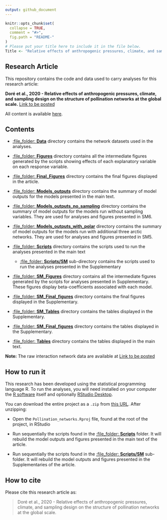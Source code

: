 ```yaml
---
output: github_document
---
```


<!-- README.md is generated from README.Rmd. Please edit that file -->

```r
knitr::opts_chunk$set(
  collapse = TRUE,
  comment = "#>",
  fig.path = "README-"
)
# Please put your title here to include it in the file below.
Title <- "Relative effects of anthropogenic pressures, climate, and sampling design on the structure of pollination networks at the global scale"
```

## Research Article

This repository contains the code and data used to carry analyses for this research article:

__Doré et al., 2020 - Relative effects of anthropogenic pressures, climate, and sampling design on the structure of pollination networks at the global scale.__ [Link to be posted]()

All content is available [here](https://github.com/MaelDore/Pollination_networks).


## Contents

 - [:file\_folder: **Data**](Data/) directory contains the network datasets used in the analyses.
 
  - [:file\_folder: **Figures**](Figures/) directory contains all the intermediate figures generated by the scripts showing effects of each explanatory variable on each response variable.
  
   - [:file\_folder: **Final_Figures**](Final_Figures/) directory contains the final figures displayed in the article.
   
   - [:file\_folder: **Models_outputs**](Models_outputs/) directory contains the summary of model outputs for the models presented in the main text.

   - [:file\_folder: **Models_outputs_no_sampling**](Models_outputs_no_sampling/) directory contains the summary of model outputs for the models run without sampling variables. They are used for analyses and figures presented in SM6.

   - [:file\_folder: **Models_outputs_with_polar**](Models_outputs_with_polar/) directory contains the summary of model outputs for the models run with additional three arctic networks. They are used for analyses and figures presented in SM5.
   
  - [:file\_folder: **Scripts**](Scripts/) directory contains the scripts used to run the analyses presented in the main text
    - [:file\_folder: **Scripts/SM**](Scripts/SM/) sub-directory contains the scripts used to run the analyses presented in the Supplementary
          
  - [:file\_folder: **SM_Figures**](SM_Figures/) directory contains all the intermediate figures generated by the scripts for analyses presented in Supplementary. These figures display beta-coefficients associated with each model.
      
  - [:file\_folder: **SM_Final_figures**](SM_Final_figures/) directory contains the final figures displayed in the Supplementary.
    
  - [:file\_folder: **SM_Tables**](SM_Tables/) directory contains the tables displayed in the Supplementary.
   
  - [:file\_folder: **SM_Final_figures**](SM_Final_figures/) directory contains the tables displayed in the Supplementary.
    
  - [:file\_folder: **Tables**](Tables/) directory contains the tables displayed in the main text.
  
__Note:__ The raw interaction network data are available at [Link to be posted]()  

## How to run it

This research has been developed using the statistical programming
language R. To run the analyses, you will need
installed on your computer the [R software](https://cloud.r-project.org/)
itself and optionally [RStudio Desktop](https://rstudio.com/products/rstudio/download/).

You can download the entire project as a `.zip` from [this URL](/archive/master.zip). After unzipping:
  
  - Open the `Pollination_networks.Rproj` file, found at the root of the project, in RStudio

  - Run sequentially the scripts found in the [:file\_folder: **Scripts**](Scripts/) folder. It will rebuild the model outputs and figures presented in the main text of the article.
  
  - Run sequentially the scripts found in the [:file\_folder: **Scripts/SM**](Scripts/SM/) sub-folder. It will rebuild the model outputs and figures presented in the Supplementaries of the article.
  

## How to cite

Please cite this research article as:
  
> Doré et al., 2020 - Relative effects of anthropogenic pressures, climate, and sampling design on the structure of pollination networks at the global scale.
